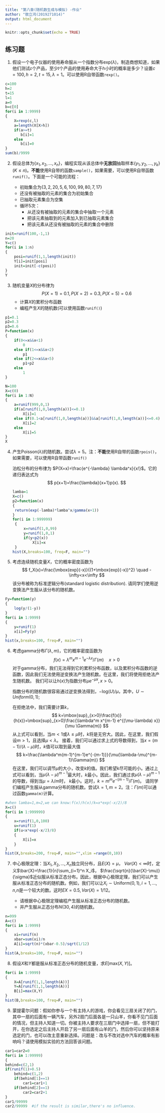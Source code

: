 ---
title: "第八章(随机数生成与模拟) -作业"
author: "敖立鸿(2019271014)"
output: html_document
---

```{r setup, include=FALSE}
knitr::opts_chunk$set(echo = TRUE)
```


## 练习题

1. 假设一个电子仪器的使用寿命服从一个指数分布$\mbox{exp}(\lambda)$，制造商想知道，如果他们测试𝑐个产品，至少𝑡个产品的使用寿命大于ℎ小时的概率是多少？设置$c=100,h=2,t=15,\lambda=1$。可以使用R自带函数`rexp()`。

```{r}
c=100
h=2
t=15
l=1
a=0
b=c[0]
for(i in 1:9999)
{
    X=rexp(c,l)
    a=length(X[X>h])
    if(a>=t)
       b[i]=1
    else
       b[i]=0
}
sum(b)/9999
```

2. 假设总体为$\{x_1,x_2,\ldots,x_n\}$，编程实现从该总体中**无放回**抽取样本$\{y_1,y_2,\ldots,y_k\}$($K\leq n$)。**不能**使用R自带的函数`sample()`，如果需要，可以使用R自带函数`runif()`。下面是一个可能的流程：

    - 初始集合为$\{3,2,20,5,6,100,99,80,7,17\}$
    - 还没有被抽取的元素的集合为初始集合
    - 已抽取元素集合为空集
    - 循环$5$次：
        - 从还没有被抽取的元素的集合中抽取一个元素
        - 把该元素抽取到的元素加入到已抽取元素集合
        - 把该元素从还没有被抽取的元素的集合中删除
        
```{r}
init=runif(100,-1,1)
n=20
Y=c()
for(i in 1:n)
{
    posi=runif(1,1,length(init))
    Y[i]=init[posi]
    init=init[-c(posi)]
}
Y
```

3. 随机变量$X$的分布律为
$$P(X=1)=0.1, P(X=2)=0.3, P(X=5)=0.6$$
    - 计算$X$的累积分布函数
    - 编程产生$X$的随机数(可以使用函数`runif()`)
 
```{r}
p1=0.1
p2=0.3
p3=0.6
P=function(x)
{
    if(0<=x&&x<1)
        0
    else if(1<=x&&x<2)
        p1
    else if(2<=x&&x<5)
        p1+p2
    else
        1
}

N=100
X=c(0)
for(i in 1:N)
{
    a=runif(999,0,1)
    if(a[runif(1,0,length(a))]<=0.1)
        X[i]=1
    else if(0.1<a[runif(1,0,length(a))]&&a[runif(1,0,length(a))]<=0.4)
        X[i]=2
    else
        X[i]=5
}
X
```
   
4. 产生$\mbox{Poisson}(\lambda)$的随机数。尝试$\lambda=5$。注：**不能**使用R自带的函数`rpois()`，如果需要，可以使用R自带函数`runif()`

   泊松分布的分布律为
$P(X=x)=\frac{e^{-\lambda} \lambda^x}{x!}$。它的递归表达式为
$$
p(x+1)=\frac{\lambda}{x+1}p(x).
$$
```{r}
lamba=1
X=c()
p2=function(x)
{
    return(exp(-lamba)*lamba^x/gamma(x+1))
}
for(i in 1:999999)
    {
        x=runif(1,0,99)
        y=runif(1,0,1)
        if(y<p2(x))
            X[i]=x
    }
hist(X,breaks=100, freq=F, main="")
```


5. 考虑连续随机变量$X$，它的概率密度函数为
$$
f_X(x)=\frac{\mbox{exp}(-x)}{(1+\mbox{exp}(-x))^2} \quad -\infty<x<\infty
$$
该分布被称为标准逻辑分布(standard logistic distribution). 请同学们使用逆变换法产生服从该分布的随机数。
```{r}
Fy=function(y)
{
    log(y/(1-y))
}
for(i in 1:9999)
{
    y=runif(1)
    x[i]=Fy(y)
}
hist(x,breaks=100, freq=F, main="")
```
6. 考虑gamma分布$\Gamma(\lambda, m)$，它的概率密度函数为
$$
f(x)=\lambda^m x^{m-1} e^{-\lambda x}/\Gamma(m) \quad x>0
$$
对于gamma分布，我们无法得到它的累积分布函数，以及累积分布函数的逆函数，因此我们无法使用逆变换法产生随机数。在这里，我们将使用拒绝法产生随机数。
我们可以让$h(x)$为指数分布$\mu e^{-\mu x},x>0$。

    指数分布的随机数很容易通过逆变换法得到，$-\mbox{log}(U)/\mu$，其中，$U\sim Uniform(0,1)$;
    
    在拒绝法中，我们需要计算$k$，
$$
k=\mbox{sup}_{x>0}\frac{f(x)}{h(x)}=\mbox{sup}_{x>0}\frac{\lambda^m x^{m-1} e^{(\mu-\lambda) x}}{\mu \Gamma(m)}
$$
从上式可以看到，当$m<1$或$\lambda \leq \mu$时，$k$将是无穷大。因此，在这里，我们假设$m>1$，且选择$\mu<\lambda$。
    接着，我们可以通过求上式的导数得到，当$x=(m-1)/(\lambda-\mu)$时，$k$值可以取到最大值
    $$
    k=\frac{\lambda^m(m-1)^{m-1}e^{-(m-1)}}{\mu(\lambda-\mu)^{m-1}\Gamma(m)}
    $$
    在这里，我们可以调节$\mu$的大小，改变$k$的值。我们希望$k$尽可能的小。通过上式可以看到，当$\mu(\lambda-\mu)^{m-1}$最大时，$k$最小。因此，我们通过求$\mu(\lambda-\mu)^{m-1}$的导数，得到当$\mu=\lambda/m$时， $k$最小。这时，$k=m^me^{-(m-1)}/\Gamma(m)$。
    请同学们编程产生服从gamma分布的随机数。尝试$\lambda=1, m=2$。注：$\Gamma(m)$可以通过函数`gamma(m)`计算。
    
```{r}
#when lamba=1,m=2,we can know:f(x)/h(x)/k=x*exp(-x/2)/8
X=c()
for(i in 1:999999)
{
    x=runif(1,0,100)
    u=runif(1)
    if(u<x*exp(-x/2)/8)
    {
        X[i]=x
    }
}
hist(X,breaks=200, freq=F, main="",xlim =range(0,10))
```

7. 中心极限定理：当$X_1,X_2,\ldots,X_n$独立同分布，且$E(X)=\mu$，
$Var(X)<\infty$时，定义$\bar{X}=\frac{1}{n}\sum_{i=1}^n X_i$，
$\frac{\sqrt{n}(\bar{X}-\mu)}{\sigma}$近似服从标准正态分布。因此，根据中心极限定理，我们可以产生服从标准正态分布的随机数。例如，我们可以让$X_i\sim \mbox{Uniform}(0,1),i=1,\ldots,n$,$n$是一个较大的数。这时$EX=0.5,Var(X)=1/12$。

    - 请根据中心极限定理编程产生服从标准正态分布的随机数。
    - 并产生服从正态分布$N(30,4)$的随机数。

```{r}
n=999
A=c()
for(i in 1:9999)
{
    xi=runif(n)
    xbar=sum(xi)/n
    A[i]=sqrt(n)*(xbar-0.5)/sqrt(1/12)
}
hist(A,breaks=100, freq=F, main="")
```

8. 假设$X$和$Y$都是服从标准正态分布的随机变量，求$E[\mbox{max}(X,Y)]$。
```{r}
for(i in 1:9999)
{
    X=A[runif(1,1,length(A))]
    Y=A[runif(1,1,length(A))]
    B[i]=max(X,Y)
}
hist(B,breaks=100, freq=F, main="")
```

9. 蒙提霍尔问题：假如你参与一个有主持人的游戏，你会看见三扇关闭了的门，其中一扇的后面有一辆汽车，另外2扇门后面各是一只山羊，你看不见门后面的情况，但主持人知道一切。你被主持人要求在三扇门中选择一扇，但不能打开，在你选定之后主持人开启了另一扇后面有山羊的门，然后你可以坚持原来选定的门，也可以改主意重新选择。问题是：改与不改对选中汽车的概率有影响吗？请使用模拟实验的方法回答该问题。

```{r}
car1=car2=0
for(i in 1:99999)
{
behind=c(2,1)
if(runif(1)>0.5)
    behind=c(1,2)
    if(behind[1]==1)
        car1=car1+1
    if(behind[2]==1)
        car2=car2+1
}
car1/99999
car2/99999  #if the result is similar,there's no influence.
```


